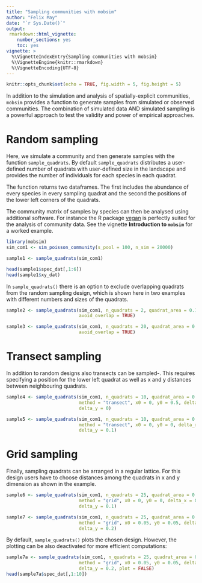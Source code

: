 ---
title: "Sampling communities with mobsim"
author: "Felix May"
date: "`r Sys.Date()`"
output:
 rmarkdown::html_vignette:
    number_sections: yes
    toc: yes
vignette: >
  %\VignetteIndexEntry{Sampling communities with mobsim}
  %\VignetteEngine{knitr::rmarkdown}
  %\VignetteEncoding{UTF-8}
---


```{r setup, include=FALSE}
knitr::opts_chunk$set(echo = TRUE, fig.width = 5, fig.height = 5)
```

In addition to the simulation and analysis of spatially-explicit communities,
`mobsim` provides a function to generate samples from simulated or observed communities. 
The combination of simulated data AND simulated sampling is a powerful approach
to test the validity and power of empirical approaches.

# Random sampling

Here, we simulate a community and then generate samples with the function
`sample_quadrats`. By default `sample_quadrats` distributes a user-defined
number of quadrats with user-defined size in the landscape and provides the
number of individuals for each species in each quadrat.

The function returns two dataframes. The first includes the abundance of every 
species in every sampling quadrat and the second the positions of the lower left
corners of the quadrats.

The community matrix of samples by species can then be analysed using additional 
software. For instance the R package [vegan](https://CRAN.R-project.org/package=vegan)
is perfectly suited for the analysis of community data. See the vignette **Introduction
to `mobsim`** for a worked example.

```{r}
library(mobsim)
sim_com1 <- sim_poisson_community(s_pool = 100, n_sim = 20000)
```

```{r, fig.width=4.4, fig.height=5}
sample1 <- sample_quadrats(sim_com1)

head(sample1$spec_dat[,1:6])
head(sample1$xy_dat)
```

In `sample_quadrats()` there is an option to exclude overlapping quadrats from the 
random sampling design, which is shown here in two examples with different numbers and sizes
of the quadrats.

```{r, fig.width=4.4, fig.height=5}
sample2 <- sample_quadrats(sim_com1, n_quadrats = 2, quadrat_area = 0.1,
                           avoid_overlap = TRUE)
```

```{r, fig.width=4.4, fig.height=5}
sample3 <- sample_quadrats(sim_com1, n_quadrats = 20, quadrat_area = 0.001,
                           avoid_overlap = TRUE)
```

# Transect sampling

In addition to random designs also transects can be sampled-. This requires
specifying a position for the lower left quadrat as well as x and y distances 
between neighbouring quadrats.

```{r, fig.width=4.4, fig.height=5}
sample4 <- sample_quadrats(sim_com1, n_quadrats = 10, quadrat_area = 0.005,
                           method = "transect", x0 = 0, y0 = 0.5, delta_x = 0.1,
                           delta_y = 0)

sample5 <- sample_quadrats(sim_com1, n_quadrats = 10, quadrat_area = 0.005,
                           method = "transect", x0 = 0, y0 = 0, delta_x = 0.1,
                           delta_y = 0.1)
```
                      
# Grid sampling

Finally, sampling quadrats can be arranged in a regular lattice. For this design
users have to choose distances among the quadrats in x and y dimension as shown
in the example.

```{r, fig.width=4.4, fig.height=5}
sample6 <- sample_quadrats(sim_com1, n_quadrats = 25, quadrat_area = 0.005,
                           method = "grid", x0 = 0, y0 = 0, delta_x = 0.1,
                           delta_y = 0.1)

sample7 <- sample_quadrats(sim_com1, n_quadrats = 25, quadrat_area = 0.005,
                           method = "grid", x0 = 0.05, y0 = 0.05, delta_x = 0.2,
                           delta_y = 0.2)
```

By default, `sample_quadrats()` plots the chosen design. However, the plotting
can be also deactivated for more efficient computations:

```{r}
sample7a <- sample_quadrats(sim_com1, n_quadrats = 25, quadrat_area = 0.005,
                           method = "grid", x0 = 0.05, y0 = 0.05, delta_x = 0.2,
                           delta_y = 0.2, plot = FALSE)
head(sample7a$spec_dat[,1:10])
```


